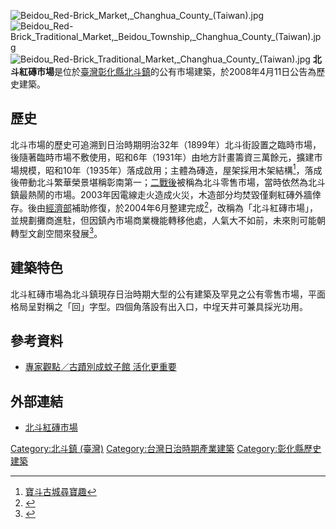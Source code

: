 {{Coord|23.872053|120.5263803|type:landmark_region:TW_source:GoogleMaps|display=title}}
{{expand|time=2015-08-23T13:11:55+00:00}}
{{tw monument
|name=北斗紅磚市場
|formername=北斗市場
|image=北斗 紅磚市場.jpg
|imagename=
|othername=
|formalname=
|level=歷史建築
|class=
|time= {{flagicon|Empire of Japan}}明治32年（1899年）
|location={{TWN}}[[彰化縣|彰化縣]][[北斗鎮_(台灣)|北斗鎮]]新市街40號
|open=
|cost=
|website=
|reg_url=https://nchdb.boch.gov.tw/assets/overview/historicalBuilding/20080411000002
}}
[[File:Beidou_Red-Brick_Market,_Changhua_County_(Taiwan).jpg|thumb]]
[[File:Beidou_Red-Brick_Traditional_Market,_Beidou_Township,_Changhua_County_(Taiwan).jpg|thumb]]
[[File:Beidou_Red-Brick_Traditional_Market,_Changhua_County_(Taiwan).jpg|thumb]]
'''北斗紅磚市場'''是位於[[臺灣|臺灣]][[彰化縣|彰化縣]][[北斗鎮_(台灣)|北斗鎮]]的公有市場建築，於2008年4月11日公告為歷史建築。

==歷史==
北斗市場的歷史可追溯到日治時期明治32年（1899年）北斗街設置之臨時市場，後隨著臨時市場不敷使用，昭和6年（1931年）由地方計畫籌資三萬餘元，擴建市場規模，昭和10年（1935年）落成啟用；主體為磚造，屋架採用木架結構<ref>[http://www.wles.chc.edu.tw/stars/page1_1.htm 寶斗古城尋寶趣]{{dead link|date=2017年11月 |bot=InternetArchiveBot |fix-attempted=yes }}</ref>，落成後帶動北斗繁華榮景堪稱彰南第一；[[臺灣戰後時期|二戰後]]被稱為北斗零售市場，當時依然為北斗鎮最熱鬧的市場。2003年因電線走火造成火災，木造部分均焚毀僅剩紅磚外牆倖存。後由[[中華民國經濟部|經濟部]]補助修復，於2004年6月整建完成<ref>{{Cite web |url=http://www.taiwanhot.net/portal.php?mod=view&aid=24496 |title=北斗鎮紅磚市場　打破傳統以文創市集重新包裝 |accessdate=2015-08-31 |archive-date=2015-09-24 |archive-url=https://web.archive.org/web/20150924112856/http://www.taiwanhot.net/portal.php?mod=view&aid=24496 |dead-url=yes }}</ref>，改稱為「北斗紅磚市場」，並規劃攤商進駐，但因鎮內市場商業機能轉移他處，人氣大不如前，未來則可能朝轉型文創空間來發展<ref>{{Cite web |url=http://news.ltn.com.tw/news/local/paper/645105 |title=北斗紅磚市場 擬走文創搏翻身 |accessdate=2015-08-23 |archive-date=2016-06-09 |archive-url=https://web.archive.org/web/20160609234119/http://news.ltn.com.tw/news/local/paper/645105 |dead-url=no }}</ref>。

==建築特色==
北斗紅磚市場為北斗鎮現存日治時期大型的公有建築及罕見之公有零售市場，平面格局呈對稱之「回」字型。四個角落設有出入口，中埕天井可兼具採光功用。

==參考資料==
{{reflist}}
*[http://udn.com/news/story/7314/1082873-%E5%B0%88%E5%AE%B6%E8%A7%80%E9%BB%9E%EF%BC%8F%E5%8F%A4%E8%B9%9F%E5%88%A5%E6%88%90%E8%9A%8A%E5%AD%90%E9%A4%A8-%E6%B4%BB%E5%8C%96%E6%9B%B4%E9%87%8D%E8%A6%81 專家觀點／古蹟別成蚊子館 活化更重要]{{Wayback|url=http://udn.com/news/story/7314/1082873-%E5%B0%88%E5%AE%B6%E8%A7%80%E9%BB%9E%EF%BC%8F%E5%8F%A4%E8%B9%9F%E5%88%A5%E6%88%90%E8%9A%8A%E5%AD%90%E9%A4%A8-%E6%B4%BB%E5%8C%96%E6%9B%B4%E9%87%8D%E8%A6%81 |date=20150927155744 }}
==外部連結==
*[https://web.archive.org/web/20160304132316/http://www.boch.gov.tw/boch/frontsite/cultureassets/caseBasicInfoAction.do?method=doViewCaseBasicInfo&caseId=NA09705000002&version=1&assetsClassifyId=1.2 北斗紅磚市場]

{{彰化縣文化資產}}

[[Category:北斗鎮_(臺灣)|Category:北斗鎮 (臺灣)]]
[[Category:台灣日治時期產業建築|Category:台灣日治時期產業建築]]
[[Category:彰化縣歷史建築|Category:彰化縣歷史建築]]